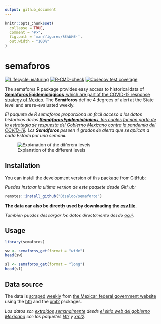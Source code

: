 ```yaml
---
output: github_document
---
```


<!-- README.md is generated from README.Rmd. Please edit that file -->

```r
knitr::opts_chunk$set(
  collapse = TRUE,
  comment = "#>",
  fig.path = "man/figures/README-",
  out.width = "100%"
)
```

# semaforos

<!-- badges: start -->
[![Lifecycle: maturing](https://img.shields.io/badge/lifecycle-maturing-blue.svg)](https://www.tidyverse.org/lifecycle/#maturing)
[![R-CMD-check](https://github.com/Bisaloo/semaforos/workflows/R-CMD-check/badge.svg)](https://github.com/Bisaloo/semaforos/actions)
[![Codecov test coverage](https://codecov.io/gh/Bisaloo/semaforos/branch/main/graph/badge.svg)](https://codecov.io/gh/Bisaloo/semaforos?branch=main)
<!-- badges: end -->

The semaforos R package provides easy access to historical data of [**Semáforos 
Epidemiológicos**, which are part of the COVID-19 response strategy of 
Mexico](https://coronavirus.gob.mx/semaforo/).
The **Semáforos** define 4 degrees of alert at the State level and are
re-evaluated  weekly.

*El paquete de R semaforos proporciona un facil acceso a los datos historicos de
los [**Semáforos Epidemiológicos**, los cuales forman parte de la estrategia de
respuesta del Gobierno Mexicano contra la pandemia del
COVID-19](https://coronavirus.gob.mx/semaforo/). 
Los **Semáforos** poseen 4 grados de alerta que se aplican a cada Estado por
una semana.*

![Explanation of the different levels](man/figures/semaforos_explanation.png)

## Installation

You can install the development version of this package from GitHub:

*Puedes instalar la ultima version de este paquete desde GitHub:*

```r
remotes::install_github("Bisaloo/semaforos")
```

**The data can also be directly used by downloading the 
[csv file](https://github.com/Bisaloo/semaforos/blob/main/inst/extdata/semaforos.csv)**.

*Tambien puedes descargar los datos directamente desde [aqui](https://github.com/Bisaloo/semaforos/blob/main/inst/extdata/semaforos.csv).*

## Usage

```r
library(semaforos)
```

```r
sw <- semaforos_get(format = "wide")
head(sw)
```

```r
sl <- semaforos_get(format = "long")
head(sl)
```

## Data source

The data is 
[scraped](https://raw.githubusercontent.com/Bisaloo/semaforos/main/data-raw/semaforos.R) 
[weekly](https://raw.githubusercontent.com/Bisaloo/semaforos/main/.github/workflows/cron.yml) from 
[the Mexican federal government website](https://datos.covid-19.conacyt.mx/#SemaFE) 
using the [httr](https://httr.r-lib.org/) and the 
[xml2](https://xml2.r-lib.org/) packages.

*Los datos son [extraidos](https://raw.githubusercontent.com/Bisaloo/semaforos/main/data-raw/semaforos.R) [semanalmente](https://raw.githubusercontent.com/Bisaloo/semaforos/main/.github/workflows/cron.yml) desde [el sitio web del gobierno Mexicano](https://datos.covid-19.conacyt.mx/#SemaFE) con los paquetes [httr](https://httr.r-lib.org/) y [xml2](https://xml2.r-lib.org/).*
